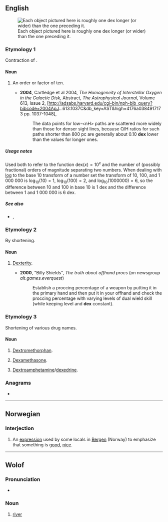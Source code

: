{{also|Dex|dex-}}
==English==
[[File:Icons 1e-6m to 1e5m squares 512pixel.png|thumb|Each object pictured here is roughly one dex longer (or wider) than the one preceding it.]]
===Etymology 1===
Contraction of {{m|en|decimal}} {{m|en|exponent}}.

====Noun====
{{en-noun|es}}

# {{lb|en|physics|and|astrophysics}} An order or factor of ten.
#* '''2004''', Cartledge et al 2004, ''The Homogeneity of Interstellar Oxygen in the Galactic Disk'', Abstract, ''The Astrophysical Journal'', Volume 613, Issue 2, [http://adsabs.harvard.edu/cgi-bin/nph-bib_query?bibcode=2004ApJ...613.1037C&amp;db_key=AST&amp;high=4176a0384917173 pp. 1037-1048],
#*: The data points for <nowiki>low-<nH></nowiki> paths are scattered more widely than those for denser sight lines, because O/H ratios for such paths shorter than 800 pc are generally about 0.10 '''dex''' lower than the values for longer ones.

=====Usage notes=====
Used both to refer to the function <math>\mathrm{dex}(x) = 10^x</math> and the number of (possibly fractional) orders of magnitude separating two numbers. When dealing with [[log]] to the base 10 transform of a number set the transform of 10, 100, and 1 000 000 is <math>\log_{10}(10) = 1</math>, <math>\log_{10}(100) = 2</math>, and <math>\log_{10}(1 000 000) = 6</math>, so the difference between 10 and 100 in base 10 is 1 dex and the difference between 1 and 1 000 000 is 6 dex.

=====See also=====
* {{l|en|order of magnitude}}, {{l|en|decibel}}

===Etymology 2===
By shortening.

====Noun====
{{en-noun|-}}

# {{lb|en|RPG}} [[dexterity|Dexterity]].
#* '''2000''', "Billy Shields", ''The truth about offhand procs'' (on newsgroup ''alt.games.everquest'')
#*: Establish a proccing percentage of a weapon by putting it in the primary hand and then put it in your offhand and check the proccing percentage with varying levels of dual wield skill (while keeping level and '''dex''' constant).

===Etymology 3===
Shortening of various drug names.

====Noun====
{{en-noun|-}}

# {{lb|en|colloquial}} [[dextromethorphan|Dextromethorphan]].
# {{lb|en|medicine|colloquial}} [[dexamethasone|Dexamethasone]].
# {{lb|en|colloquial}} [[dextroamphetamine|Dextroamphetamine]]/[[dexedrine]].

===Anagrams===
* {{anagrams|en|a=dex|Exd.}}

----

==Norwegian==

===Interjection===
{{head|no|interjection}}

# An [[expression]] used by some locals in [[w:Bergen|Bergen]] (Norway) to emphasize that something is [[good]], [[nice]].

{{attention|no}}

----

==Wolof==

===Pronunciation===
* {{IPA|wo|/dɛx/}}

===Noun===
{{head|wo|noun}}

# [[river]]